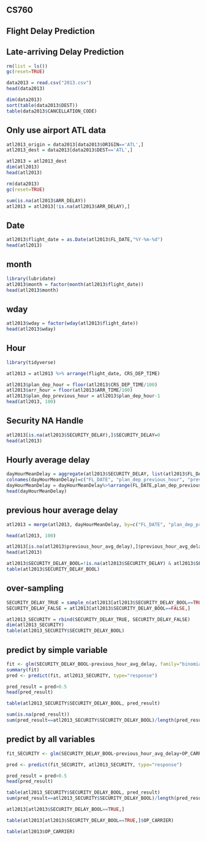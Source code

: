 
## CS760
## Flight Delay Prediction
## Late-arriving Delay Prediction


```{r}
rm(list = ls())
gc(reset=TRUE)
```

```{r}
data2013 = read.csv("2013.csv")
head(data2013)
```




```{r}
dim(data2013)
sort(table(data2013$DEST))
table(data2013$CANCELLATION_CODE)
```

## Only use airport ATL data
```{r}
atl2013_origin = data2013[data2013$ORIGIN=='ATL',]
atl2013_dest = data2013[data2013$DEST=='ATL',]

```

```{r}
atl2013 = atl2013_dest
dim(atl2013)
head(atl2013)
```



```{r}
rm(data2013)
gc(reset=TRUE)
```

```{r}
sum(is.na(atl2013$ARR_DELAY))
atl2013 = atl2013[!is.na(atl2013$ARR_DELAY),]
```

## Date
```{r}
atl2013$flight_date = as.Date(atl2013$FL_DATE,"%Y-%m-%d")
head(atl2013)
```

## month
```{r}
library(lubridate)
atl2013$month = factor(month(atl2013$flight_date))
head(atl2013$month)
```

## wday
```{r}
atl2013$wday = factor(wday(atl2013$flight_date))
head(atl2013$wday)
```


## Hour
```{r}
library(tidyverse)

atl2013 = atl2013 %>% arrange(flight_date, CRS_DEP_TIME)

atl2013$plan_dep_hour = floor(atl2013$CRS_DEP_TIME/100)
atl2013$arr_hour = floor(atl2013$ARR_TIME/100)
atl2013$plan_dep_previous_hour = atl2013$plan_dep_hour-1
head(atl2013, 100)
```





## Security NA Handle
```{r}
atl2013[is.na(atl2013$SECURITY_DELAY),]$SECURITY_DELAY=0
head(atl2013)
```



## Hourly average delay
```{r}
dayHourMeanDelay = aggregate(atl2013$SECURITY_DELAY, list(atl2013$FL_DATE, atl2013$arr_hour), mean)
colnames(dayHourMeanDelay)=c("FL_DATE", "plan_dep_previous_hour", "previous_hour_avg_delay")
dayHourMeanDelay = dayHourMeanDelay%>%arrange(FL_DATE,plan_dep_previous_hour)
head(dayHourMeanDelay)


```

## previous hour average delay
```{r}
atl2013 = merge(atl2013, dayHourMeanDelay, by=c("FL_DATE", "plan_dep_previous_hour"), all.x=TRUE)

head(atl2013, 100)


```

```{r}
atl2013[is.na(atl2013$previous_hour_avg_delay),]$previous_hour_avg_delay=0
head(atl2013)
```

```{r}
atl2013$SECURITY_DELAY_BOOL=!is.na(atl2013$SECURITY_DELAY) & atl2013$SECURITY_DELAY>=15
table(atl2013$SECURITY_DELAY_BOOL)
```

## over-sampling
```{r}
SECURITY_DELAY_TRUE = sample_n(atl2013[atl2013$SECURITY_DELAY_BOOL==TRUE,], sum(atl2013$SECURITY_DELAY_BOOL==FALSE), replace = TRUE)
SECURITY_DELAY_FALSE = atl2013[atl2013$SECURITY_DELAY_BOOL==FALSE,]

atl2013_SECURITY = rbind(SECURITY_DELAY_TRUE, SECURITY_DELAY_FALSE)
dim(atl2013_SECURITY)
table(atl2013_SECURITY$SECURITY_DELAY_BOOL)
```

## predict by simple variable
```{r}
fit <- glm(SECURITY_DELAY_BOOL~previous_hour_avg_delay, family="binomial", atl2013_SECURITY)
summary(fit)
pred <- predict(fit, atl2013_SECURITY, type="response")

pred_result = pred>0.5
head(pred_result)

table(atl2013_SECURITY$SECURITY_DELAY_BOOL, pred_result)
```

```{r}
sum(is.na(pred_result))
sum(pred_result==atl2013_SECURITY$SECURITY_DELAY_BOOL)/length(pred_result)
```

## predict by all variables
```{r}




fit_SECURITY <- glm(SECURITY_DELAY_BOOL~previous_hour_avg_delay+OP_CARRIER+CRS_DEP_TIME+CRS_ARR_TIME+DISTANCE+month+wday, family="binomial", atl2013_SECURITY)
```


```{r}
pred <- predict(fit_SECURITY, atl2013_SECURITY, type="response")

pred_result = pred>0.5
head(pred_result)

table(atl2013_SECURITY$SECURITY_DELAY_BOOL, pred_result)
sum(pred_result==atl2013_SECURITY$SECURITY_DELAY_BOOL)/length(pred_result)
```





```{r}
atl2013[atl2013$SECURITY_DELAY_BOOL==TRUE,]

table(atl2013[atl2013$SECURITY_DELAY_BOOL==TRUE,]$OP_CARRIER)
```


```{r}
table(atl2013$OP_CARRIER)
```








































